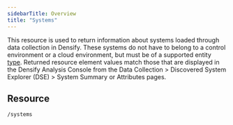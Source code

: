 ```yaml
---
sidebarTitle: Overview
title: "Systems"
---
```


This resource is used to return information about systems loaded through data collection in Densify. These systems do not have to belong to a control environment or a cloud environment, but must be of a supported entity [type](#_type). Returned resource element values match those that are displayed in the Densify Analysis Console from the Data Collection > Discovered System Explorer (DSE) > System Summary or Attributes pages.

## Resource

```
/systems
```
